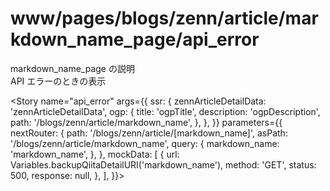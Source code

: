 
<Meta
  title="www/pages/blogs/zenn/article/markdown_name_page/api_error"
  component={BlogsZennArticleNamePage}
  decorators={[withMock]}
/>

# www/pages/blogs/zenn/article/markdown_name_page/api_error

markdown_name_page の説明  
API エラーのときの表示

<Story
  name="api_error"
  args={{
    ssr: {
      zennArticleDetailData: 'zennArticleDetailData',
      ogp: {
        title: 'ogpTitle',
        description: 'ogpDescription',
        path: '/blogs/zenn/article/markdown_name',
      },
    },
  }}
  parameters={{
    nextRouter: {
      path: '/blogs/zenn/article/[markdown_name]',
      asPath: '/blogs/zenn/article/markdown_name',
      query: {
        markdown_name: 'markdown_name',
      },
    },
    mockData: [
      {
        url: Variables.backupQiitaDetailURI('markdown_name'),
        method: 'GET',
        status: 500,
        response: null,
      },
    ],
  }}></Story>

<Source>
  <BlogsZennArticleNamePage />
</Source>

<Props story="api_error" />

